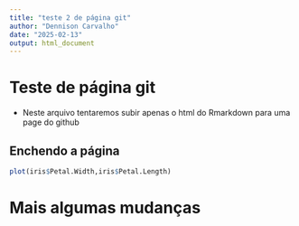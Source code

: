 ```yaml
---
title: "teste 2 de página git"
author: "Dennison Carvalho"
date: "2025-02-13"
output: html_document
---
```


# Teste de página git

* Neste arquivo tentaremos subir apenas o html do Rmarkdown para uma page do github

## Enchendo a página

```r
plot(iris$Petal.Width,iris$Petal.Length)
```

# Mais algumas mudanças


